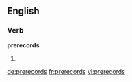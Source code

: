 ==English==

===Verb===
'''prerecords'''

# {{third-person singular of|prerecord}}

[[de:prerecords]]
[[fr:prerecords]]
[[vi:prerecords]]